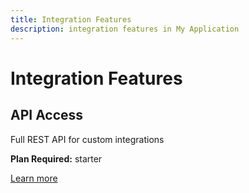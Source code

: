 ```yaml
---
title: Integration Features
description: integration features in My Application
---
```


# Integration Features


## API Access

Full REST API for custom integrations

**Plan Required:** starter

[Learn more](/docs/api)

